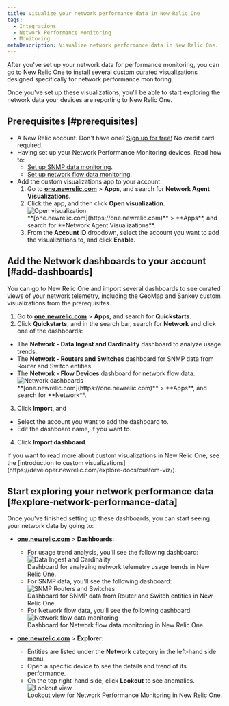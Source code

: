 ```yaml
---
title: Visualize your network performance data in New Relic One
tags:
  - Integrations
  - Network Performance Monitoring
  - Monitoring
metaDescription: Visualize network performance data in New Relic One.
---
```


After you've set up your network data for performance monitoring, you can go to New Relic One to install several custom curated visualizations designed specifically for network performance monitoring.

Once you've set up these visualizations, you'll be able to start exploring the network data your devices are reporting to New Relic One.

## Prerequisites [#prerequisites]

- A New Relic account. Don't have one? [Sign up for free!](https://newrelic.com/signup) No credit card required.
- Having set up your Network Performance Monitoring devices. Read how to:
  - [Set up SNMP data monitoring](/docs/network-performance-monitoring/setup-performance-monitoring/snmp-performance-monitoring).
  - [Set up network flow data monitoring](/docs/network-performance-monitoring/setup-performance-monitoring/network-flow-monitoring).
- Add the custom visualizations app to your account:
  1. Go to **[one.newrelic.com](https://one.newrelic.com)** > **Apps**, and search for **Network Agent Visualizations**.
  2. Click the app, and then click **Open visualization**.
     ![Open visualization](./images/open_viz.png 'Open visualization')
     <figcaption>
       **[one.newrelic.com](https://one.newrelic.com)** > **Apps**, and search
       for **Network Agent Visualizations**.
     </figcaption>
  3. From the **Account ID** dropdown, select the account you want to add the visualizations to, and click **Enable**.

## Add the Network dashboards to your account [#add-dashboards]

You can go to New Relic One and import several dashboards to see curated views of your network telemetry, including the GeoMap and Sankey custom visualizations from the prerequisites.

1. Go to **[one.newrelic.com](https://one.newrelic.com)** > **Apps**, and search for **Quickstarts**.
2. Click **Quickstarts**, and in the search bar, search for **Network** and click one of the dashboards:

- The **Network - Data Ingest and Cardinality** dashboard to analyze usage trends.
- The **Network - Routers and Switches** dashboard for SNMP data from Router and Switch entities.
- The **Network - Flow Devices** dashboard for network flow data.
  ![Network dashboards](./images/quickstarts_network.png 'Quickstarts Network search')
  <figcaption>
    **[one.newrelic.com](https://one.newrelic.com)** > **Apps**, and search for
    **Network**.
  </figcaption>

3. Click **Import**, and

- Select the account you want to add the dashboard to.
- Edit the dashboard name, if you want to.

4. Click **Import dashboard**.

<Callout variant="tip">
  If you want to read more about custom visualizations in New Relic One, see the
  [introduction to custom
  visualizations](https://developer.newrelic.com/explore-docs/custom-viz/).
</Callout>

## Start exploring your network performance data [#explore-network-performance-data]

Once you've finished setting up these dashboards, you can start seeing your network data by going to:

- **[one.newrelic.com](https://one.newrelic.com)** > **Dashboards**:

  - For usage trend analysis, you'll see the following dashboard:
    ![Data Ingest and Cardinality](./images/dashboard_Data_Ingest_and_Cardinality.png 'Data Ingest and Cardinality')
    <figcaption>
      Dashboard for analyzing network telemetry usage trends in New Relic One.
    </figcaption>
  - For SNMP data, you'll see the following dashboard:
    ![SNMP Routers and Switches](./images/dashboard_Routers_and_Switches.png 'SNMP Routers and Switches')
    <figcaption>
      Dashboard for SNMP data from Router and Switch entities in New Relic One.
    </figcaption>
  - For Network flow data, you'll see the following dashboard:
    ![Network flow data monitoring](./images/flow_data_dashboard.png 'Network flow data monitoring')
    <figcaption>
      Dashboard for Network flow data monitoring in New Relic One.
    </figcaption>

- **[one.newrelic.com](https://one.newrelic.com)** > **Explorer**:
  - Entities are listed under the **Network** category in the left-hand side menu.
  - Open a specific device to see the details and trend of its performance.
  - On the top right-hand side, click **Lookout** to see anomalies.
    ![Lookout view](./images/snmp_dashboard.png 'Lookout view')
    <figcaption>
      Lookout view for Network Performance Monitoring in New Relic One.
    </figcaption>
